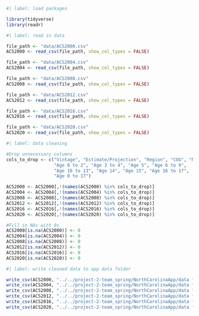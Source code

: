 
```r
#| label: load packages

library(tidyverse)
library(readr)
```


```r
#| label: read in data

file_path <- "data/ACS2000.csv"
ACS2000 <- read_csv(file_path, show_col_types = FALSE)

file_path <- "data/ACS2004.csv"
ACS2004 <- read_csv(file_path, show_col_types = FALSE)

file_path <- "data/ACS2008.csv"
ACS2008 <- read_csv(file_path, show_col_types = FALSE)

file_path <- "data/ACS2012.csv"
ACS2012 <- read_csv(file_path, show_col_types = FALSE)

file_path <- "data/ACS2016.csv"
ACS2016 <- read_csv(file_path, show_col_types = FALSE)

file_path <- "data/ACS2020.csv"
ACS2020 <- read_csv(file_path, show_col_types = FALSE)
```

```r
#| label: data cleaning

#Drop unnecessary columns
cols_to_drop <- c("Vintage", "Estimate/Projection", "Region", "COG", "MSA", 
                  "Age 0 to 2", "Age 3 to 4", "Age 5", "Age 6 to 9", 
                  "Age 10 to 13", "Age 14", "Age 15", "Age 16 to 17", 
                  "Age 0 to 17")

ACS2000 <- ACS2000[,!(names(ACS2000) %in% cols_to_drop)]
ACS2004 <- ACS2004[,!(names(ACS2004) %in% cols_to_drop)]
ACS2008 <- ACS2008[,!(names(ACS2008) %in% cols_to_drop)]
ACS2012 <- ACS2012[,!(names(ACS2012) %in% cols_to_drop)]
ACS2016 <- ACS2016[,!(names(ACS2016) %in% cols_to_drop)]
ACS2020 <- ACS2020[,!(names(ACS2020) %in% cols_to_drop)]

#Fill in NAs with 0s
ACS2000[is.na(ACS2000)] <- 0
ACS2004[is.na(ACS2004)] <- 0
ACS2008[is.na(ACS2008)] <- 0
ACS2012[is.na(ACS2012)] <- 0
ACS2016[is.na(ACS2016)] <- 0
ACS2020[is.na(ACS2020)] <- 0
```

```r
#| label: write cleaned data to app data folder

write_csv(ACS2000, "../../project-2-team_spring/NorthCarolinaApp/data for app/ACS2000_cleaned.csv")
write_csv(ACS2004, "../../project-2-team_spring/NorthCarolinaApp/data for app/ACS2004_cleaned.csv")
write_csv(ACS2008, "../../project-2-team_spring/NorthCarolinaApp/data for app/ACS2008_cleaned.csv")
write_csv(ACS2012, "../../project-2-team_spring/NorthCarolinaApp/data for app/ACS2012_cleaned.csv")
write_csv(ACS2016, "../../project-2-team_spring/NorthCarolinaApp/data for app/ACS2016_cleaned.csv")
write_csv(ACS2020, "../../project-2-team_spring/NorthCarolinaApp/data for app/ACS2020_cleaned.csv")
```

